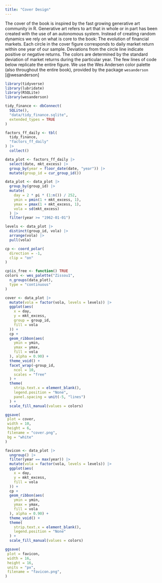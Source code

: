 ```yaml
---
title: "Cover Design"
---
```


The cover of the book is inspired by the fast growing generative art community in R.\index{Generative art}
Generative art refers to art that in whole or in part has been created with the use of an autonomous system. 
Instead of creating random dynamics we rely on what is core to the book: The evolution of financial markets. 
Each circle in the cover figure corresponds to daily market return within one year of our sample. Deviations from the circle line indicate positive or negative returns. 
The colors are determined by the standard deviation of market returns during the particular year. 
The few lines of code below replicate the entire figure. 
We use the Wes Andersen color palette (also throughout the entire book), provided by the package `wesanderson` [@wesanderson]

```r
library(tidyverse)
library(lubridate)
library(RSQLite)
library(wesanderson)

tidy_finance <- dbConnect(
  SQLite(),
  "data/tidy_finance.sqlite",
  extended_types = TRUE
)

factors_ff_daily <- tbl(
  tidy_finance,
  "factors_ff_daily"
) |>
  collect()

data_plot <- factors_ff_daily |>
  select(date, mkt_excess) |>
  group_by(year = floor_date(date, "year")) |>
  mutate(group_id = cur_group_id())

data_plot <- data_plot |>
  group_by(group_id) |>
  mutate(
    day = 2 * pi * (1:n()) / 252,
    ymin = pmin(1 + mkt_excess, 1),
    ymax = pmax(1 + mkt_excess, 1),
    vola = sd(mkt_excess)
  ) |>
  filter(year >= "1962-01-01")

levels <- data_plot |>
  distinct(group_id, vola) |>
  arrange(vola) |>
  pull(vola)

cp <- coord_polar(
  direction = -1,
  clip = "on"
)

cp$is_free <- function() TRUE
colors <- wes_palette("Zissou1",
  n_groups(data_plot),
  type = "continuous"
)

cover <- data_plot |>
  mutate(vola = factor(vola, levels = levels)) |>
  ggplot(aes(
    x = day,
    y = mkt_excess,
    group = group_id,
    fill = vola
  )) +
  cp +
  geom_ribbon(aes(
    ymin = ymin,
    ymax = ymax,
    fill = vola
  ), alpha = 0.90) +
  theme_void() +
  facet_wrap(~group_id,
    ncol = 10,
    scales = "free"
  ) +
  theme(
    strip.text.x = element_blank(),
    legend.position = "None",
    panel.spacing = unit(-5, "lines")
  ) +
  scale_fill_manual(values = colors)

ggsave(
 plot = cover,
 width = 10,
 height = 6,
 filename = "cover.png",
 bg = "white"
)

favicon <- data_plot |>
  ungroup() |> 
  filter(year == max(year)) |> 
  mutate(vola = factor(vola, levels = levels)) |>
  ggplot(aes(
    x = day,
    y = mkt_excess,
    fill = vola
  )) +
  cp +
  geom_ribbon(aes(
    ymin = ymin,
    ymax = ymax,
    fill = vola
  ), alpha = 0.90) +
  theme_void() +
  theme(
    strip.text.x = element_blank(),
    legend.position = "None"
  ) +
  scale_fill_manual(values = colors)

ggsave(
 plot = favicon,
 width = 16,
 height = 16,
 units = "px",
 filename = "favicon.png",
)
```
